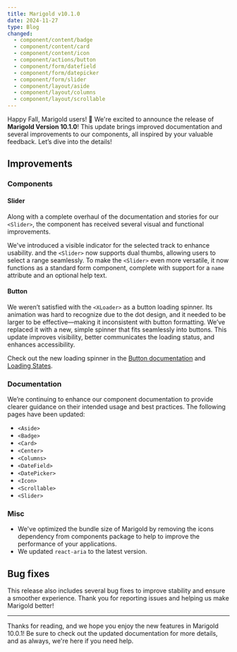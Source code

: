 ```yaml
---
title: Marigold v10.1.0
date: 2024-11-27
type: Blog
changed:
  - component/content/badge
  - component/content/card
  - component/content/icon
  - component/actions/button
  - component/form/datefield
  - component/form/datepicker
  - component/form/slider
  - component/layout/aside
  - component/layout/columns
  - component/layout/scrollable
---
```


Happy Fall, Marigold users! 🍁 We're excited to announce the release of **Marigold Version 10.1.0**! This update brings improved documentation and several improvements to our components, all inspired by your valuable feedback. Let’s dive into the details!

## Improvements

### Components

#### Slider

Along with a complete overhaul of the documentation and stories for our `<Slider>`, the component has received several visual and functional improvements.

We've introduced a visible indicator for the selected track to enhance usability. and the `<Slider>` now supports dual thumbs, allowing users to select a range seamlessly. To make the `<Slider>` even more versatile, it now functions as a standard form component, complete with support for a `name` attribute and an optional help text.

#### Button

We weren’t satisfied with the `<XLoader>` as a button loading spinner. Its animation was hard to recognize due to the dot design, and it needed to be larger to be effective—making it inconsistent with button formatting. We’ve replaced it with a new, simple spinner that fits seamlessly into buttons. This update improves visibility, better communicates the loading status, and enhances accessibility.

Check out the new loading spinner in the [Button documentation](/components/actions/button) and [Loading States](/patterns/loading-states).

### Documentation

We’re continuing to enhance our component documentation to provide clearer guidance on their intended usage and best practices. The following pages have been updated:

- `<Aside>`
- `<Badge>`
- `<Card>`
- `<Center>`
- `<Columns>`
- `<DateField>`
- `<DatePicker>`
- `<Icon>`
- `<Scrollable>`
- `<Slider>`

### Misc

- We've optimized the bundle size of Marigold by removing the icons dependency from components package to help to improve the performance of your applications.
- We updated `react-aria` to the latest version.

## Bug fixes

This release also includes several bug fixes to improve stability and ensure a smoother experience. Thank you for reporting issues and helping us make Marigold better!

---

Thanks for reading, and we hope you enjoy the new features in Marigold 10.0.1! Be sure to check out the updated documentation for more details, and as always, we're here if you need help.
